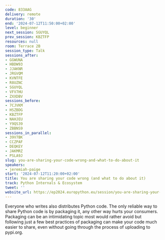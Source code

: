 ```yaml
---
code: 833AAG
delivery: remote
duration: '30'
end: '2024-07-12T11:50:00+02:00'
level: beginner
next_session: SGUYQL
prev_session: KBZTFP
resources: null
room: Terrace 2B
session_type: Talk
sessions_after:
- GGWUNA
- HBDW93
- JJAKNR
- JRGVQM
- KVNTFE
- R8UZNC
- SGUYQL
- VFV7HU
- ZXXDBV
sessions_before:
- 7CJVKM
- HSZBDG
- KBZTFP
- NAHJEU
- Y9QS39
- ZBBNS9
sessions_in_parallel:
- 39V7BK
- CCZPAF
- DEQKEY
- JAKMRZ
- PSLA9J
slug: you-are-sharing-your-code-wrong-and-what-to-do-about-it
speakers:
- jeremiah-paige
start: '2024-07-12T11:20:00+02:00'
title: You are sharing your code wrong (and what to do about it)
track: Python Internals & Ecosystem
tweet: ''
website_url: https://ep2024.europython.eu/session/you-are-sharing-your-code-wrong-and-what-to-do-about-it
---
```


Everyone who writes also distributes Python code. The only reliable way to share Python code is by packaging it, any other way hurts your consumers. Packaging can be an intimidating topic most would rather avoid but following just a few best practices of packaging can make your code much easier to share, even without going through the process of uploading to pypi.org.
